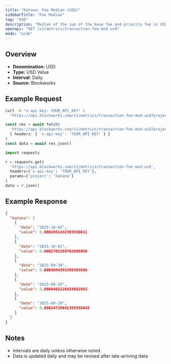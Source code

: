 ```yaml
---
title: "Katana: Fee Median (USD)"
sidebarTitle: "Fee Median"
tag: "USD"
description: "Median of the sum of the base fee and priority fee in USD that day"
openapi: "GET /v1/metrics/transaction-fee-med-usd"
mode: "wide"
---
```


## Overview

- **Denomination:** USD
- **Type:** USD Value
- **Interval:** Daily
- **Source:** Blockworks

## Example Request

<CodeGroup>

```bash cURL
curl -H "x-api-key: YOUR_API_KEY" \
  "https://api.blockworks.com/v1/metrics/transaction-fee-med-usd?project=katana"
```

```typescript TypeScript
const res = await fetch(
  'https://api.blockworks.com/v1/metrics/transaction-fee-med-usd?project=katana',
  { headers: { 'x-api-key': 'YOUR_API_KEY' } }
)
const data = await res.json()
```

```python Python
import requests

r = requests.get(
  'https://api.blockworks.com/v1/metrics/transaction-fee-med-usd',
  headers={'x-api-key': 'YOUR_API_KEY'},
  params={'project': 'katana'}
)
data = r.json()
```

</CodeGroup>

## Example Response

```json
{
  "katana": [
    {
      "date": "2025-10-02",
      "value": 0.0002851432303930611
    },
    {
      "date": "2025-10-01",
      "value": 0.0002702289762688958
    },
    {
      "date": "2025-09-30",
      "value": 0.0003694391509303586
    },
    {
      "date": "2025-09-29",
      "value": 0.0006402226424862943
    },
    {
      "date": "2025-09-28",
      "value": 0.00024729041355592643
    }
  ]
}
```

## Notes
- Intervals are daily unless otherwise noted.
- Data is updated daily and may be revised after late-arriving data.
